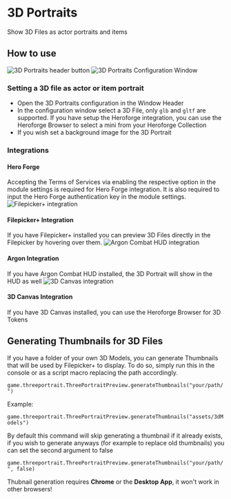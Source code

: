 # 3D Portraits

Show 3D Files as actor portraits and items

## How to use

![3D Portraits header button](3dpheader.png '3D Portraits header button') ![3D Portraits Configuration
Window](3dpconfig.png '3D Portraits Configuration Window')

### Setting a 3D file as actor or item portrait

- Open the 3D Portraits configuration in the Window Header
- In the configuration window select a 3D File, only `glb` and `gltf`
  are supported. If you have setup the Heroforge integration, you can
  use the Heroforge Browser to select a mini from your Heroforge
  Collection
- If you wish set a background image for the 3D Portrait

### Integrations

#### Hero Forge

Accepting the Terms of Services via enabling the respective option in
the module settings is required for Hero Forge integration. It is also
required to input the Hero Forge authentication key in the module
settings. ![Filepicker+ integration](3dpfilepickerplus.png 'Filepicker+ integration')

#### Filepicker+ Integration

If you have Filepicker+ installed you can preview 3D Files directly in
the Filepicker by hovering over them. ![Argon Combat HUD
integration](3dpargon.png 'Argon Combat HUD integration')

#### Argon Integration

If you have Argon Combat HUD installed, the 3D Portrait will show in the
HUD as well ![3D Canvas integration](3dp3dc.png '3D Canvas integration')

#### 3D Canvas Integration

If you have 3D Canvas installed, you can use the Heroforge Browser for
3D Tokens

## Generating Thumbnails for 3D Files

If you have a folder of your own 3D Models, you can generate Thumbnails
that will be used by Filepicker+ to display. To do so, simply run this
in the console or as a script macro replacing the path accordingly.

`game.threeportrait.ThreePortraitPreview.generateThumbnails("your/path/")`

Example:

`game.threeportrait.ThreePortraitPreview.generateThumbnails("assets/3dModels")`

By default this command will skip generating a thumbnail if it already
exists, if you wish to generate anyways (for example to replace old
thumbnails) you can set the second argument to false

`game.threeportrait.ThreePortraitPreview.generateThumbnails("your/path/",
false)`

Thubnail generation requires **Chrome** or the **Desktop App**, it won't
work in other browsers\!
